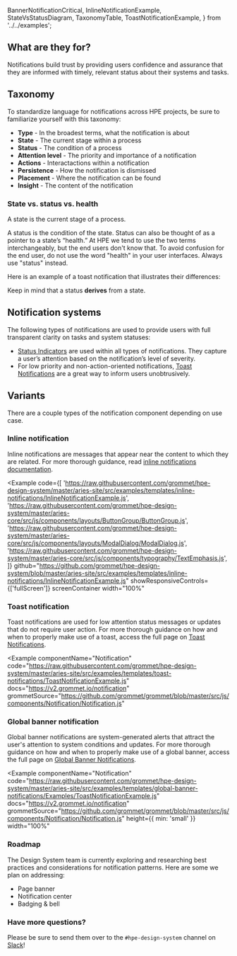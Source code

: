   BannerNotificationCritical,
  InlineNotificationExample,
  StateVsStatusDiagram,
  TaxonomyTable,
  ToastNotificationExample,
} from '../../examples';

## What are they for?

Notifications build trust by providing users confidence and assurance that they are informed with timely, relevant status about their systems and tasks.

## Taxonomy

To standardize language for notifications across HPE projects, be sure to familiarize yourself with this taxonomy:

- **Type** - In the broadest terms, what the notification is about
- **State** - The current stage within a process
- **Status** - The condition of a process
- **Attention level** - The priority and importance of a notification
- **Actions** - Interactactions within a notification
- **Persistence** - How the notification is dismissed
- **Placement** - Where the notification can be found
- **Insight** - The content of the notification

<TaxonomyTable />

### State vs. status vs. health

A state is the current stage of a process.

A status is the condition of the state. Status can also be thought of as a pointer to a state’s “health.” At HPE we tend to use the two terms interchangeably, but the end users don't know that. To avoid confusion for the end user, do not use the word "health" in your user interfaces. Always use "status" instead.

Here is an example of a toast notification that illustrates their differences:

<StateVsStatusDiagram />

Keep in mind that a status **derives** from a state.

## Notification systems

The following types of notifications are used to provide users with full transparent clarity on tasks and system statuses:

- [Status Indicators](/templates/status-indicator) are used within all types of notifications. They capture a user’s attention based on the notification’s level of severity.
- For low priority and non-action-oriented notifications, [Toast Notifications](/templates/toast-notifications) are a great way to inform users unobtrusively.

## Variants

There are a couple types of the notification component depending on use case.

### Inline notification

Inline notifications are messages that appear near the content to which they are related. For more thorough guidance, read [inline notifications documentation](/templates/inline-notifications).

<Example
  code={[
    'https://raw.githubusercontent.com/grommet/hpe-design-system/master/aries-site/src/examples/templates/inline-notifications/InlineNotificationExample.js',
    'https://raw.githubusercontent.com/grommet/hpe-design-system/master/aries-core/src/js/components/layouts/ButtonGroup/ButtonGroup.js',
    'https://raw.githubusercontent.com/grommet/hpe-design-system/master/aries-core/src/js/components/layouts/ModalDialog/ModalDialog.js',
    'https://raw.githubusercontent.com/grommet/hpe-design-system/master/aries-core/src/js/components/typography/TextEmphasis.js',
  ]}
  github="https://github.com/grommet/hpe-design-system/blob/master/aries-site/src/examples/templates/inline-notifications/InlineNotificationExample.js"
  showResponsiveControls={['fullScreen']}
  screenContainer
  width="100%"
>
  <InlineNotificationExample />
</Example>


### Toast notification

Toast notifications are used for low attention status messages or updates that do not require user action. For more thorough guidance on how and when to properly make use of a toast, access the full page on [Toast Notifications](/templates/toast-notifications).

<Example
  componentName="Notification"
  code="https://raw.githubusercontent.com/grommet/hpe-design-system/master/aries-site/src/examples/templates/toast-notifications/ToastNotificationExample.js"
  docs="https://v2.grommet.io/notification"
  grommetSource="https://github.com/grommet/grommet/blob/master/src/js/components/Notification/Notification.js"
>
  <ToastNotificationExample />
</Example>

### Global banner notification

Global banner notifications are system-generated alerts that attract the user's attention to system conditions and updates. For more thorough guidance on how and when to properly make use of a global banner, access the full page on [Global Banner Notifications](/templates/global-banner-notifications).

<Example
  componentName="Notification"
  code="https://raw.githubusercontent.com/grommet/hpe-design-system/master/aries-site/src/examples/templates/global-banner-notifications/Examples/ToastNotificationExample.js"
  docs="https://v2.grommet.io/notification"
  grommetSource="https://github.com/grommet/grommet/blob/master/src/js/components/Notification/Notification.js"
  height={{ min: 'small' }}
  width="100%"
>
  <BannerNotificationCritical />
</Example>



### Roadmap

The Design System team is currently exploring and researching best practices and considerations for notification patterns. Here are some we plan on addressing:

- Page banner
- Notification center
- Badging & bell

### Have more questions?

Please be sure to send them over to the `#hpe-design-system` channel on [Slack](https://slack-invite.grommet.io/)!
